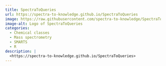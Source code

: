 ```yaml
---
title: SpectraToQueries
url: https://spectra-to-knowledge.github.io/SpectraToQueries
image: https://raw.githubusercontent.com/spectra-to-knowledge/SpectraToQueries/refs/heads/main/man/figures/logo.svg
image-alt: Logo of SpectraToQueries
categories:
  - Chemical classes
  - Mass spectrometry
  - SMARTS
  - R
description: |
  <https://spectra-to-knowledge.github.io/SpectraToQueries>
---
```

